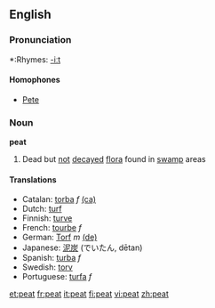 ==English==
===Pronunciation===
*:Rhymes: [[Rhymes:English:-iːt|-iːt]]
====Homophones====
*[[Pete]]

===Noun===
'''peat'''

#Dead but [[not]] [[decay]]ed [[flora]] found in [[swamp]] areas

==== Translations ====
*Catalan: [[torba]] ''f'' [[:ca:torba|(ca)]] 
*Dutch: [[turf]]
*Finnish: [[turve]]
*French: [[tourbe]] ''f''
*German: [[Torf]] ''m'' [[:de:Torf|(de)]] 
*Japanese: [[泥炭]] (でいたん, dētan)
*Spanish: [[turba]] ''f''
*Swedish: [[torv]]
*Portuguese: [[:pt:turfa|turfa]] ''f''

[[et:peat]]
[[fr:peat]]
[[it:peat]]
[[fi:peat]]
[[vi:peat]]
[[zh:peat]]